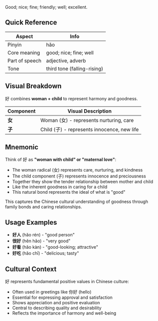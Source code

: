 Good; nice; fine; friendly; well; excellent.

## Quick Reference

| Aspect         | Info                        |
| -------------- | --------------------------- |
| Pinyin         | hǎo                         |
| Core meaning   | good; nice; fine; well      |
| Part of speech | adjective, adverb           |
| Tone           | third tone (falling-rising) |

## Visual Breakdown

好 combines **woman + child** to represent harmony and goodness.

| Component | Visual Description                                             |
| --------- | -------------------------------------------------------------- |
| **女**    | Woman (女) - represents nurturing, care                      |
| **子**    | Child (子) - represents innocence, new life                  |

## Mnemonic

Think of 好 as **"woman with child" or "maternal love"**:

- The woman radical (女) represents care, nurturing, and kindness
- The child component (子) represents innocence and preciousness
- Together they show the tender relationship between mother and child
- Like the inherent goodness in caring for a child
- This natural bond represents the ideal of what is "good"

This captures the Chinese cultural understanding of goodness through family bonds and caring relationships.

## Usage Examples

- **好人** (hǎo rén) - "good person"
- **很好** (hěn hǎo) - "very good"
- **好看** (hǎo kàn) - "good-looking; attractive"
- **好吃** (hǎo chī) - "delicious; tasty"

## Cultural Context

好 represents fundamental positive values in Chinese culture:
- Often used in greetings like 你好 (hello)
- Essential for expressing approval and satisfaction
- Shows appreciation and positive evaluation
- Central to describing quality and desirability
- Reflects the importance of harmony and well-being
